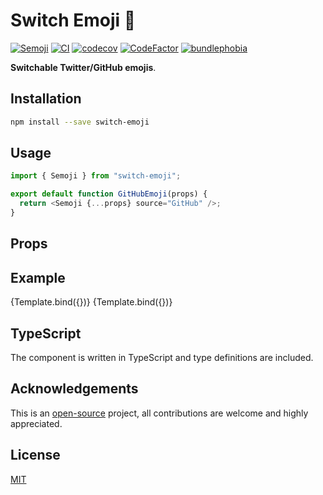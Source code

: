 
<Meta title="switch-emoji" component={Semoji} />


# Switch Emoji 💃

[![Semoji](https://badgen.net/npm/v/switch-emoji)](https://www.npmjs.com/package/switch-emoji)
[![CI](https://github.com/MauricioRobayo/switch-emoji/actions/workflows/main.yml/badge.svg)](https://github.com/MauricioRobayo/switch-emoji/actions/workflows/main.yml)
[![codecov](https://codecov.io/gh/MauricioRobayo/switch-emoji/branch/main/graph/badge.svg?token=gkrRmHZHGB)](https://codecov.io/gh/MauricioRobayo/switch-emoji)
[![CodeFactor](https://www.codefactor.io/repository/github/mauriciorobayo/switch-emoji/badge)](https://www.codefactor.io/repository/github/mauriciorobayo/switch-emoji)
[![bundlephobia](https://badgen.net/bundlephobia/minzip/switch-emoji)](https://bundlephobia.com/package/switch-emoji)

**Switchable Twitter/GitHub emojis**.

## Installation

```sh
npm install --save switch-emoji
```

## Usage

```js
import { Semoji } from "switch-emoji";

export default function GitHubEmoji(props) {
  return <Semoji {...props} source="GitHub" />;
}
```

## Props

<ArgsTable />

## Example

<Canvas>
  <Story
    name="Twitter"
    args={{
      emoji: "🚀",
      source: "Twitter",
    }}
  >
    {Template.bind({})}
  </Story>
  <Story
    name="GitHub"
    args={{
      emoji: "🚀",
      source: "GitHub",
      height: "1.25em",
    }}
  >
    {Template.bind({})}
  </Story>
</Canvas>

## TypeScript

The component is written in TypeScript and type definitions are included.

## Acknowledgements

This is an [open-source](https://github.com/MauricioRobayo/switch-emoji) project, all contributions are welcome and highly appreciated.

## License

[MIT](https://github.com/MauricioRobayo/switch-emoji/blob/main/LICENSE)
